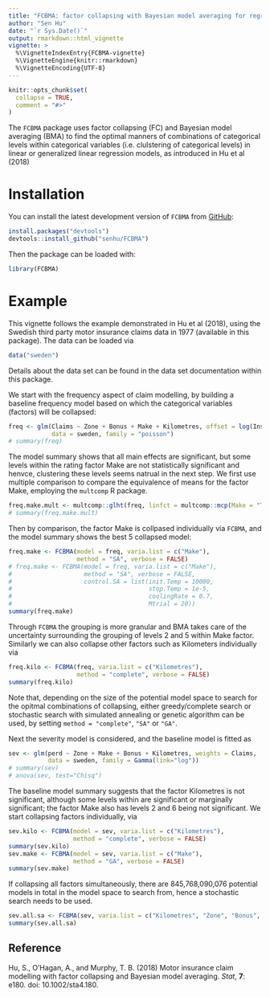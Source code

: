 ```yaml
---
title: "FCBMA: factor collapsing with Bayesian model averaging for regression models"
author: "Sen Hu"
date: "`r Sys.Date()`"
output: rmarkdown::html_vignette
vignette: >
  %\VignetteIndexEntry{FCBMA-vignette}
  %\VignetteEngine{knitr::rmarkdown}
  %\VignetteEncoding{UTF-8}
---
```


```r
knitr::opts_chunk$set(
  collapse = TRUE,
  comment = "#>"
)
```

The `FCBMA` package uses factor collapsing (FC) and Bayesian model averaging (BMA) to find the optimal manners of combinations of categorical levels within categorical variables (i.e. clulstering of categorical levels) in linear or generalized linear regression models, as introduced in Hu et al (2018)

# Installation

You can install the latest development version of `FCBMA` from [GitHub](https://github.com/senhu/FCBMA): 
``` r
install.packages("devtools")
devtools::install_github("senhu/FCBMA")
```
Then the package can be loaded with:
``` r
library(FCBMA)
```

# Example

This vignette follows the example demonstrated in Hu et al (2018), using the Swedish third party motor insurance claims data in 1977 (available in this package). 
The data can be loaded via
```r
data("sweden")
```
Details about the data set can be found in the data set documentation within this package. 

We start with the frequency aspect of claim modelling, by building a baseline frequency model based on which the categorical variables (factors) will be collapsed:
``` r
freq <- glm(Claims ~ Zone + Bonus + Make + Kilometres, offset = log(Insured), 
            data = sweden, family = "poisson")
# summary(freq)
```
The model summary shows that all main effects are significant, but some levels within the rating factor Make are not statistically significant and henvce, clustering these levels seems natrual in the next step. 
We first use multiple comparison to compare the equivalence of means for the factor Make, employing the `multcomp` R package. 
``` r
freq.make.mult <- multcomp::glht(freq, linfct = multcomp::mcp(Make = "Tukey"))
# summary(freq.make.mult)
```
Then by comparison, the factor Make is collpased individually via `FCBMA`, and the model summary shows the best 5 collapsed model:
``` r
freq.make <- FCBMA(model = freq, varia.list = c("Make"),
                   method = "SA", verbose = FALSE)
# freq.make <- FCBMA(model = freq, varia.list = c("Make"),
#                    method = "SA", verbose = FALSE,
#                    control.SA = list(init.Temp = 10000,
#                                      stop.Temp = 1e-5,
#                                      coolingRate = 0.7,
#                                      Mtrial = 20))
summary(freq.make)
```
Through `FCBMA` the grouping is more granular and BMA takes care of the uncertainty surrounding the grouping of levels 2 and 5 within Make factor.
Similarly we can also collapse other factors such as Kilometers individually via
``` r
freq.kilo <- FCBMA(freq, varia.list = c("Kilometres"),
                   method = "complete", verbose = FALSE)
summary(freq.kilo)
```
Note that, depending on the size of the potential model space to search for the opitmal combinations of collapsing, either greedy/complete search or stochastic search with simulated annealing or genetic algorithm can be used, by setting `method = "complete"`, `"SA"` or `"GA"`. 

Next the severity model is considered, and the baseline model is fitted as
``` r
sev <- glm(perd ~ Zone + Make + Bonus + Kilometres, weights = Claims,
           data = sweden, family = Gamma(link="log"))
# summary(sev)
# anova(sev, test="Chisq")
```
The baseline model summary suggests that the factor Kilometres is not significant, although some levels within are significant or marginally significant; the factor Make also has levels 2 and 6 being not significant. 
We start collapsing factors individually, via
``` r
sev.kilo <- FCBMA(model = sev, varia.list = c("Kilometres"),
                  method = "complete", verbose = FALSE)
summary(sev.kilo)
sev.make <- FCBMA(model = sev, varia.list = c("Make"),
                  method = "GA", verbose = FALSE)
summary(sev.make)
```
If collapsing all factors simultaneously, there are 845,768,090,076 potential models in total in the model space to search from, hence a stochastic search needs to be used.
``` r
sev.all.sa <- FCBMA(sev, varia.list = c("Kilometres", "Zone", "Bonus", "Make"), method = "SA", verbose = FALSE)
summary(sev.all.sa)
```

## Reference

Hu, S., O'Hagan, A., and Murphy, T. B. (2018) Motor insurance claim modelling with factor collapsing and Bayesian model averaging. _Stat_, __7__: e180. doi: 10.1002/sta4.180.
